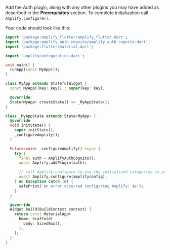 Add the Auth plugin, along with any other plugins you may have added as described in the **Prerequisites** section. To complete initialization call `Amplify.configure()`.

Your code should look like this:

```dart
import 'package:amplify_flutter/amplify_flutter.dart';
import 'package:amplify_auth_cognito/amplify_auth_cognito.dart';
import 'package:flutter/material.dart';

import 'amplifyconfiguration.dart';

void main() {
  runApp(const MyApp());
}

class MyApp extends StatefulWidget {
  const MyApp({Key? key}) : super(key: key);

  @override
  State<MyApp> createState() => _MyAppState();
}

class _MyAppState extends State<MyApp> {
  @override
  void initState() {
    super.initState();
    _configureAmplify();
  }

  Future<void> _configureAmplify() async {
    try {
      final auth = AmplifyAuthCognito();
      await Amplify.addPlugin(auth);

      // call Amplify.configure to use the initialized categories in your app
      await Amplify.configure(amplifyconfig);
    } on Exception catch (e) {
      safePrint('An error occurred configuring Amplify: $e');
    }
  }

  @override
  Widget build(BuildContext context) {
    return const MaterialApp(
      home: Scaffold(
        body: SizedBox(),
      ),
    );
  }
}
```
